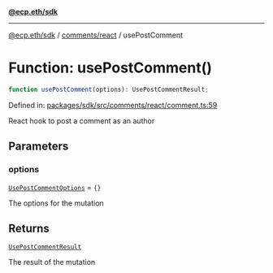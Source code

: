 [**@ecp.eth/sdk**](../../../index.mdx)

***

[@ecp.eth/sdk](/sdk-reference/index.mdx) / [comments/react](/sdk-reference/comments/react/index.mdx) / usePostComment

# Function: usePostComment()

```ts
function usePostComment(options): UsePostCommentResult;
```

Defined in: [packages/sdk/src/comments/react/comment.ts:59](https://github.com/ecp-eth/comments-monorepo/blob/main/packages/sdk/src/comments/react/comment.ts#L59)

React hook to post a comment as an author

## Parameters

### options

[`UsePostCommentOptions`](/sdk-reference/comments/react/type-aliases/UsePostCommentOptions.mdx) = `{}`

The options for the mutation

## Returns

[`UsePostCommentResult`](/sdk-reference/comments/react/type-aliases/UsePostCommentResult.mdx)

The result of the mutation
